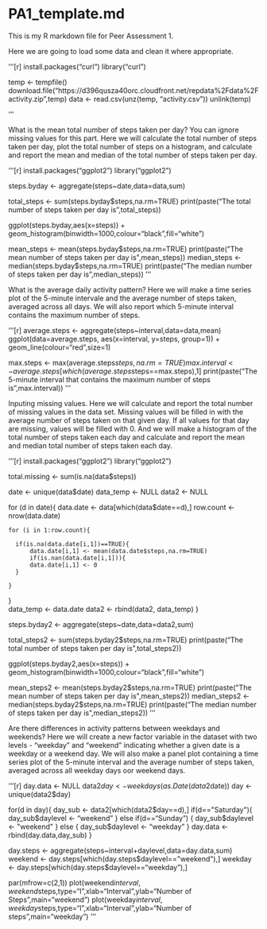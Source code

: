 PA1_template.md
===============

This is my R markdown file for Peer Assessment 1.

Here we are going to load some data and clean it where appropriate.

'''[r]
install.packages("curl")
library("curl")

temp <- tempfile()
download.file("https://d396qusza40orc.cloudfront.net/repdata%2Fdata%2Factivity.zip",temp)
data <- read.csv(unz(temp, "activity.csv"))
unlink(temp)

'''

What is the mean total number of steps taken per day? You can ignore missing values for this part.
Here we will calculate the total number of steps taken per day, plot the total number of steps on a histogram, and calculate and report the mean and median of the total number of steps taken per day.

'''[r]
install.packages("ggplot2")
library("ggplot2")


steps.byday <- aggregate(steps~date,data=data,sum)

total_steps <- sum(steps.byday$steps,na.rm=TRUE)
print(paste("The total number of steps taken per day is",total_steps))

ggplot(steps.byday,aes(x=steps)) + geom_histogram(binwidth=1000,colour="black",fill="white")

mean_steps <- mean(steps.byday$steps,na.rm=TRUE)
print(paste("The mean number of steps taken per day is",mean_steps))
median_steps <- median(steps.byday$steps,na.rm=TRUE)
print(paste("The median number of steps taken per day is",median_steps))
'''

What is the average daily activity pattern?
Here we will make a time series plot of the 5-minute intervale and the average number of steps taken, averaged across all days. We will also report which 5-minute interval contains the maximum number of steps.

'''[r]
average.steps <- aggregate(steps~interval,data=data,mean)
ggplot(data=average.steps, aes(x=interval, y=steps, group=1)) + geom_line(colour="red",size=1)

max.steps <- max(average.steps$steps,na.rm=TRUE)
max.interval <- average.steps[which(average.steps$steps==max.steps),1]
print(paste("The 5-minute interval that contains the maximum number of steps is",max.interval))
'''

Inputing missing values.
Here we will calculate and report the total number of missing values in the data set. Missing values will be filled in with the average number of steps taken on that given day. If all values for that day are missing, values will be filled with 0. And we will make a histogram of the total number of steps taken each day and calculate and report the mean and median total number of steps taken each day.

'''[r]
install.packages("ggplot2")
library("ggplot2")

total.missing <- sum(is.na(data$steps))


date <- unique(data$date)
data_temp <- NULL
data2 <- NULL


  for (d in date){
    data.date <- data[which(data$date==d),]
    row.count <- nrow(data.date) 
    
    for (i in 1:row.count){
  
      if(is.na(data.date[i,1])==TRUE){
          data.date[i,1] <- mean(data.date$steps,na.rm=TRUE)
          if(is.nan(data.date[i,1])){
          data.date[i,1] <- 0
      }
    
    }
  }  
  data_temp <- data.date
  data2 <- rbind(data2, data_temp)
}

steps.byday2 <- aggregate(steps~date,data=data2,sum)

total_steps2 <- sum(steps.byday2$steps,na.rm=TRUE)
print(paste("The total number of steps taken per day is",total_steps2))

ggplot(steps.byday2,aes(x=steps)) + geom_histogram(binwidth=1000,colour="black",fill="white")

mean_steps2 <- mean(steps.byday2$steps,na.rm=TRUE)
print(paste("The mean number of steps taken per day is",mean_steps2))
median_steps2 <- median(steps.byday2$steps,na.rm=TRUE)
print(paste("The median number of steps taken per day is",median_steps2))
'''

Are there differences in activity patterns between weekdays and weekends?
Here we will create a new factor variable in the dataset with two levels - "weekday" and "weekend" indicating whether a given date is a weekday or a weekend day. We will also make a panel plot containing a time series plot of the 5-minute interval and the average number of steps taken, averaged across all weekday days oor weekend days.

'''[r]
day.data <- NULL
data2$day <- weekdays(as.Date(data2$date))
day <- unique(data2$day)

for(d in day){
  day_sub <- data2[which(data2$day==d),]
    if(d=="Saturday"){
      day_sub$daylevel <- "weekend"
    } else if(d=="Sunday") {
      day_sub$daylevel <- "weekend"
    } else {
      day_sub$daylevel <- "weekday"
    }
  day.data <- rbind(day.data,day_sub)
}

day.steps <- aggregate(steps~interval+daylevel,data=day.data,sum)
weekend <- day.steps[which(day.steps$daylevel=="weekend"),]
weekday <- day.steps[which(day.steps$daylevel=="weekday"),]

par(mfrow=c(2,1))
plot(weekend$interval,weekend$steps,type="l",xlab="Interval",ylab="Number of Steps",main="weekend")
plot(weekday$interval,weekday$steps,type="l",xlab="Interval",ylab="Number of steps",main="weekday")
'''